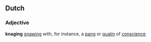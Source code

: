 ==Dutch==
===Adjective===
'''knaging''' [[gnawing]] with, for instance, a [[pang]] or [[qualm]] of [[conscience]]